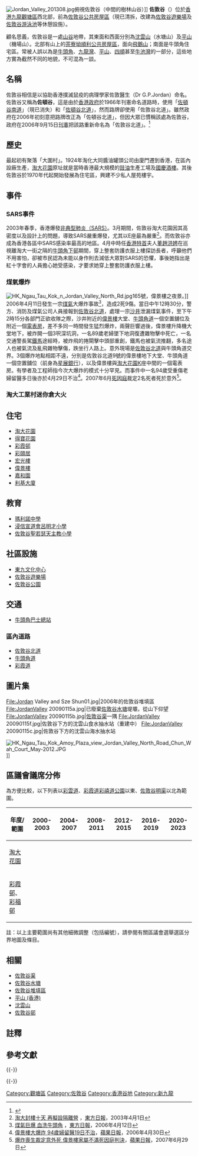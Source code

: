 {{不是|佐敦|佐敦道}}

[[File:Jordan_Valley_201308.jpg|thumb]]俯視佐敦谷（中間的樹林山谷）]]
'''佐敦谷'''{{efn|[http://humanum.arts.cuhk.edu.hk/Lexis/lexi-can/ 《粵語審音配詞字庫》] 「佐」粵音zo3}}（{{lang-en|'''Jordan Valley'''}}）位於[[香港|香港]][[九龍|九龍]][[觀塘區|觀塘區]]西北部，前為[[佐敦谷邨|佐敦谷公共房屋區]]（現已清拆，改建為[[佐敦谷遊樂場|佐敦谷遊樂場]]及[[佐敦谷游泳池|佐敦谷游泳池]]等休憩設施）。

顧名思義，佐敦谷是一處[[山谷|山谷]]地帶，其東面和西面分別為[[沈雲山|沈雲山]]（水塘山）及[[平山_(香港)|平山]]（機場山）。北部有山上的[[四順|茶寮坳順利公共房屋區]]，面向[[飛鵝山|飛鵝山]]；南面是牛頭角住宅區。常被人誤以為是[[牛頭角|牛頭角]]、[[九龍灣|九龍灣]]、[[平山_(香港)|平山]]、[[四順|四順]]甚至[[牛池灣|牛池灣]]的一部分，這些地方實為截然不同的地貌，不可混為一談。

==名稱==
佐敦谷相信是以協助香港撲滅鼠疫的病理學家佐敦醫生（Dr G.P.Jordan）命名。佐敦谷又稱為'''佐頓谷'''，這是由於[[香港殖民地時期#香港政府|香港政府]]於1966年刊憲命名道路時，使用「[[佐敦谷南道|佐頓谷南道]]」（現已消失）和「[[佐敦谷北道|佐頓谷北道]]」，然而路牌卻使用「佐敦谷北道」。雖然政府在2006年初刻意把路牌改正為「佐頓谷北道」，但因大眾已慣稱該處為佐敦谷，政府在2006年9月15日[[香港政府憲報|刊憲]]把該路重新命名為「佐敦谷北道」。<ref>{{Cite web |url=http://www.gld.gov.hk/egazette/pdf/20061021/cgn200610213362.pdf |title=2006年10月21日香港政府憲報 |accessdate=2007年7月20日 |archive-date=2007年9月27日 |archive-url=https://web.archive.org/web/20070927061809/http://www.gld.gov.hk/egazette/pdf/20061021/cgn200610213362.pdf |dead-url=no }}</ref>

==歷史==
最起初有聚落「大圍村」。1924年淘化大同醬油罐頭公司由廈門遷到香港，在區內設廠生產，[[淘大花園|淘大花園]]原址就是當時香港最大規模的[[豉油|豉油]]生產工場及[[國慶酒樓|國慶酒樓]]。其後佐敦谷於1970年代起開始發展為住宅區，興建不少私人屋苑樓宇。

==事件==
===SARS事件===
{{main|嚴重急性呼吸系統綜合症疫情}}
2003年春季，香港爆發[[严重急性呼吸道综合症|非典型肺炎（SARS）]]。3月期間，佐敦谷淘大花園因其高密度以及設計上的問題，導致SARS嚴重爆發，尤其以E座最為嚴重<ref>[http://orientaldaily.on.cc/archive/20030401/new/new_a00cnt.html 淘大封樓十天 再擬設隔離營] {{Wayback|url=http://orientaldaily.on.cc/archive/20030401/new/new_a00cnt.html |date=20160305031034 }}，[[東方日報|東方日報]]，2003年4月1日</ref>。而佐敦谷亦成為香港各區中SARS感染率最高的地區。4月中時任[[香港特別行政區行政長官|香港特首]]夫人[[董趙洪娉|董趙洪娉]]在巡視離淘大一街之隔的[[牛頭角下邨|牛頭角下邨]]期間，穿上整套防護衣服上樓探訪長者，呼籲他們不用害怕，卻被市民認為未能以身作則去減低大眾對SARS的恐懼，事後她指出是紅十字會的人員擔心她受感染，才要求她穿上整套防護衣服上樓。

===煤氣爆炸===
[[File:HK_Ngau_Tau_Kok_n_Jordan_Valley_North_Rd.jpg|thumb]]165號，偉景樓之夜景。]]
2006年4月11日發生一宗[[煤氣|煤氣]]大爆炸事故<ref>[http://orientaldaily.on.cc/archive/20060412/new/new_a00cnt.html 煤氣巨爆 血洗牛頭角] {{Wayback|url=http://orientaldaily.on.cc/archive/20060412/new/new_a00cnt.html |date=20160305072737 }}，[[東方日報|東方日報]]，2006年4月12日</ref>，造成2死9傷。當日中午12時30分，警方、消防及煤氣公司人員接報到[[佐敦谷北道|佐敦谷北道]]，處理一宗[[沙井|沙井]]泄漏煤氣事件，至下午2時15分各部門正欲收隊之際，沙井附近的[[偉景樓|偉景樓]]大堂、[[牛頭角道|牛頭角道]]一個空置舖位及附近一個[[電表房|電表房]]，差不多同一時間發生猛烈爆炸，兩聲巨響過後，偉景樓升降機大堂地下，被炸開一個3呎深坑洞，一名89歲老婦墜下地洞復遭雜物擊中死亡，一名交通警長駕[[電單車|鐵馬]]途經時，被炸飛的捲閘擊中頭部重創，鐵馬也被氣流推翻，多名途人也被氣流及亂飛雜物擊傷，跌坐行人路上。意外現場是[[佐敦谷北道|佐敦谷北道]]與牛頭角道交界。3個爆炸地點相距不遠，分別是佐敦谷北道9號的偉景樓地下大堂、牛頭角道一個空置舖位（前身為[[星展銀行|星展銀行]]），以及偉景樓與[[淘大花園|淘大花園]]K座中間的一個電表房。有學者及工程師指今次大爆炸的模式十分罕見。而事件中一名94歲受重傷老婦留醫多日後亦於4月29日不治<ref>[http://hk.apple.nextmedia.com/template/apple/art_main.php?iss_id=20060430&sec_id=4104&art_id=5877552 偉景樓大爆炸 94歲婦留醫19日不治]，[[香港蘋果日報|蘋果日報]]，2006年4月30日</ref>。2007年6月[[死因庭|死因庭]]裁定2名死者死於意外<ref>[http://hk.apple.nextmedia.com/template/apple/art_main.php?iss_id=20070629&sec_id=4104&subsec=12740&art_id=7268150 爆炸喪生裁定意外死 偉景樓家屬不滿死因庭判決]，[[香港蘋果日報|蘋果日報]]，2007年6月29日</ref>。

===淘大工業村迷你倉大火===
{{main|淘大工業村迷你倉大火}}

==住宅==
* [[淘大花園|淘大花園]]
* [[得寶花園|得寶花園]]
* [[彩霞邨|彩霞邨]]
* [[彩頤居|彩頤居]]
* [[宏光樓|宏光樓]]
* [[偉景樓|偉景樓]]
* [[嘉和園|嘉和園]]
* [[利基大廈|利基大廈]]

==教育==
*[[瑪利諾中學|瑪利諾中學]]
*[[浸信宣道會呂明才小學|浸信宣道會呂明才小學]]
*[[佐敦谷聖若瑟天主教小學|佐敦谷聖若瑟天主教小學]]

==社區設施==
*[[東九文化中心|東九文化中心]]
*[[佐敦谷遊樂場|佐敦谷遊樂場]]
*[[佐敦谷公園|佐敦谷公園]]

==交通==
*[[牛頭角巴士總站|牛頭角巴士總站]]
===區內道路===
*[[佐敦谷北道|佐敦谷北道]]
*[[牛頭角道|牛頭角道]]
*[[彩霞道|彩霞道]]

{{更多資訊|牛頭角#公共交通|平山 (香港)#交通}}

==圖片集==
<gallery>
File:Jordan Valley and Sze Shun01.jpg|2006年的佐敦谷堆填區
File:JordanValley 20090115a.jpg|已廢棄[[佐敦谷水塘|佐敦谷水塘]]堤壩，從山下仰望
File:JordanValley 20090115b.jpg|[[佐敦谷渠|佐敦谷渠]]一隅
File:JordanValley 20090115f.jpg|佐敦谷下方的沈雲山食水抽水站（重建中）
File:JordanValley 20090115c.jpg|佐敦谷下方的沈雲山海水抽水站
</gallery>

[[File:HK_Ngau_Tau_Kok_Amoy_Plaza_view_Jordan_Valley_North_Road_Chun_Wah_Court_May-2012.JPG|thumb]]]]
==區議會議席分佈==

為方便比較，以下列表以[[彩雲道|彩雲道]]、[[彩霞道|彩霞道]][[彩禧道公園|彩禧道公園]]以東、[[佐敦谷明渠|佐敦谷明渠]]以北為範圍。
{| class=wikitable
!年度/範圍!!2000-2003!!2004-2007!!2008-2011!!2012-2015!!2016-2019!!2020-2023
|-
|[[淘大花園|淘大花園]]||colspan=6|{{centre|[[淘大_(選區)|淘大]]選區}}
|-
|[[彩霞邨|彩霞邨]]、[[彩福邨|彩福邨]]||colspan=4|{{centre|[[佐敦谷_(選區)|佐敦谷]]選區的一部分}}||colspan=2|{{centre|整個[[佐敦谷_(選區)|佐敦谷]]選區}}
|}
註：以上主要範圍尚有其他細微調整（包括編號），請參閱有關區議會選舉選區分界地圖及條目。

==相關==
* [[佐敦谷渠|佐敦谷渠]]
* [[佐敦谷水塘|佐敦谷水塘]]
* [[佐敦谷堆填區|佐敦谷堆填區]]
* [[平山_(香港)|平山 (香港)]]
* [[沈雲山|沈雲山]]
* [[佐敦谷邨|佐敦谷邨]]

==註釋==
{{notelist}}

==參考文獻==
{{commonscat|Jordan Valley (Hong Kong)}}
{{Reflist}}

{{-}}
{{Geographic Location (8-way)
 | 西北 = [[牛池灣|牛池灣]]
 | 北 = [[平山_(香港)|平山]]
 | 東北 = [[茶寮坳|茶寮坳]]
 | 西 = [[九龍灣|九龍灣]]
 | 中央 = 佐敦谷
 | 東 = [[沈雲山|沈雲山]]
 | 西南 = [[九龍灣|九龍灣]]
 | 南 = [[牛頭角|牛頭角]]
 | 東南 = [[觀塘|觀塘]]}}

{{-}}
{{觀塘區}}

[[Category:觀塘區|Category:觀塘區]]
[[Category:佐敦谷|Category:佐敦谷]]
[[Category:香港谷地|Category:香港谷地]]
[[Category:新九龍|Category:新九龍]]